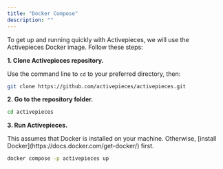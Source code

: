 ```yaml
---
title: "Docker Compose"
description: ""
---
```


To get up and running quickly with Activepieces, we will use the Activepieces Docker image. Follow these steps:

**1. Clone Activepieces repository.**

Use the command line to `cd` to your preferred directory, then:

```bash
git clone https://github.com/activepieces/activepieces.git
```

**2. Go to the repository folder.**

```bash
cd activepieces
```

**3. Run Activepieces.**

<Warning>
This assumes that Docker is installed on your machine. Otherwise, [install Docker](https://docs.docker.com/get-docker/) first.
</Warning>

```bash
docker compose -p activepieces up
```